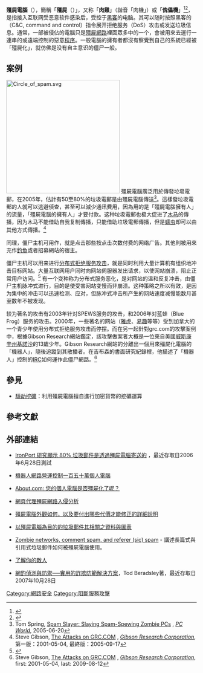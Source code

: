 {{NoteTA
|1=zh-hans:僵尸主机;zh-hk:殭屍電腦;zh-tw:殭屍電腦;
|G1=IT
}}
{{redirect2|肉鸡|专门养殖为人食用的鸡种|鸡}}
{{not|僵尸}}
'''殭屍電腦'''（{{lang-en|Zombie computer}}），簡稱「'''殭屍'''（{{lang|en|zombie}}）」，又称「'''肉雞'''」（諧音「肉機」）或「'''傀儡機'''」<ref>{{Cite web|url=https://news.cnblogs.com/n/141566/|title=90后黑客操纵55台“傀儡机”攻击网游|accessdate=2016-11-29|author=itwriter|publisher=博客园|date=2012-05-07|archive-date=2018-10-08|archive-url=https://web.archive.org/web/20181008135040/https://news.cnblogs.com/n/141566/|dead-url=no}}</ref><ref>{{Cite web|url=http://www.chinadaily.com.cn/hqgj/jryw/2016-01-30/content_14523310.html|title=“傀儡机”专攻企事业单位服务器|accessdate=2016-11-29|publisher=中国日报中文网|date=2016-01-30|archive-date=2018-10-08|archive-url=https://web.archive.org/web/20181008135050/http://www.chinadaily.com.cn/hqgj/jryw/2016-01-30/content_14523310.html|dead-url=no}}</ref>，是指接入互联网受恶意软件感染后，受控于[[黑客|黑客]]的电脑。其可以随时按照黑客的{{link-en|命令与控制|command and control (malware)}}（C&C, command and control）指令展开拒绝服务（DoS）攻击或发送垃圾信息。通常，一部被侵佔的電腦只是[[殭屍網路|殭屍網路]]裡面眾多中的一个，會被用來去運行一連串的或遠端控制的惡意[[计算机程序|程序]]。一般電腦的擁有者都沒有察覺到自己的系統已經被「殭屍化」，就仿佛是没有自主意识的僵尸一般。

== 案例 ==
[[File:Circle_of_spam.svg|300px]]
殭屍電腦廣泛用於傳發垃圾電郵，在2005年，估計有50至80%的垃圾電郵是由殭屍電腦傳送<ref>Tom Spring, [http://www.pcworld.com/article/id,121381-page,1/article.html Spam Slayer: Slaying Spam-Spewing Zombie PCs] {{Wayback|url=http://www.pcworld.com/article/id,121381-page,1/article.html |date=20080420221646 }}, ''[[PC_World|PC World]]'', 2005-06-20</ref>。這樣發垃圾電郵的人就可以逃避偵查，甚至可以減少通讯費用，因為用的是「殭屍電腦擁有人」的流量，「殭屍電腦的擁有人」才要付款。这种垃圾電郵也极大促进了[[木马病毒|木马]]的傳播，因为木马不能借助自我复制傳播，只能借助垃圾電郵傳播，但是[[蠕虫病毒|蠕虫]]却可以由其他方式傳播。<ref>Steve Gibson, [http://www.grc.com/dos/grcdos.htm The Attacks on GRC.COM] {{webarchive|url=https://web.archive.org/web/20071128025806/http://www.grc.com/dos/grcdos.htm |date=2007-11-28 }}, ''[[Gibson_Research_Corporation|Gibson Research Corporation]]'', 第一版：2001-05-04, 最終版：2005-09-17</ref>

同理，僵尸主机可用作{{link-en|点击欺骗|click fraud}}，就是点击那些按点击次数付费的网络广告。其他則被用來充作[[釣魚式攻擊|釣魚]]或者{{link-en|錢騾|money mule}}招募網站的宿主。

僵尸主机可以用来进行[[分布式拒绝服务攻击|分布式拒绝服务攻击]]，就是同时利用大量计算机有组织地冲击目标网站。大量互联网用户同时向网站伺服器发出请求，以使网站崩溃，阻止正常用户访问。<ref>{{cite book|title=The Truth about Avoiding Scams|url=https://archive.org/details/truthaboutavoidi00weis|page=[https://archive.org/details/truthaboutavoidi00weis/page/n211 201]|first=Steve|last=Weisman|publisher=FT Press|year=2008|isbn=0-13-233385-6}}</ref> 有一个变种称为分布式服务恶化，是对网站的温和反复冲击，由僵尸主机脉冲式进行，目的是使受害网站变慢而非崩溃。这种策略之所以有效，是因为集中的冲击可以迅速检测、应对，但脉冲式冲击所产生的网站速度减慢能数月甚至数年不被发现。

较为著名的攻击有2003年针对SPEWS服务的攻击，和2006年对蓝蛙（Blue Frog）服务的攻击。2000年，一些著名的网站（[[雅虎|雅虎]]、[[易趣|易趣]]等等）受到加拿大的一个青少年{{link-en|MafiaBoy|MafiaBoy}}使用分布式拒绝服务攻击而停摆。而在另一起針對grc.com的攻擊案例中，根據Gibson Research網站鑑定，該攻擊做案者大概是一位來自美國[[威斯康辛州|威斯康辛州]][[基諾沙|基諾沙]]的13歲少年。Gibson Research網站的{{link-en|史蒂夫·吉布森|Steve Gibson}}分離出一個用來殭屍化電腦的「機器人」，隨後追蹤到其散播者。在吉布森的書面研究紀錄裡，他描述了「機器人」控制的[[IRC|IRC]]如何運作此僵尸網路。<ref>Steve Gibson, [http://www.crime-research.org/library/grcdos.pdf The Attacks on GRC.COM] {{Wayback|url=http://www.crime-research.org/library/grcdos.pdf |date=20170614185324 }}, ''[[Gibson_Research_Corporation|Gibson Research Corporation]]'', first: 2001-05-04, last: 2009-08-12</ref>

==參見==
*[[騎劫挖礦|騎劫挖礦]]：利用殭屍電腦擅自進行加密貨幣的挖礦運算

== 參考文獻 ==
<div class="references-small">
<references />
</div>

== 外部連結 ==
* {{en}}[http://www.ironport.com/company/ironport_pr_2006-06-28.html IronPort 研究顯示 80% 垃圾郵件是透過殭屍電腦寄送的] {{Wayback|url=http://www.ironport.com/company/ironport_pr_2006-06-28.html |date=20080228222156 }}，最近存取日2006年6月28日測試
* {{en}}[https://web.archive.org/web/20070927195044/http://www.vnunet.com/vnunet/news/2144375/botnet-operation-ruled-million 機器人網路營運控制一百五十萬個人電腦]
* {{en}}[http://antivirus.about.com/od/whatisavirus/a/zombiepc.htm About.com: 您的個人電腦是否殭屍化了呢？] {{Wayback|url=http://antivirus.about.com/od/whatisavirus/a/zombiepc.htm |date=20110724184532 }}
* {{en}}[http://lowkeysoft.com/proxy/ 網頁代理殭屍網路入侵分析] {{Wayback|url=http://lowkeysoft.com/proxy/ |date=20151227065110 }}
* {{en}}[http://tweezersedge.com/archives/2005/02/000534.html 殭屍電腦外觀如何，以及要付出哪些代價才能修正的詳細說明] {{Wayback|url=http://tweezersedge.com/archives/2005/02/000534.html |date=20060427120006 }}
* {{en}}[https://web.archive.org/web/20070717154512/http://www.tqmcube.com/zombies.php 以殭屍電腦為目的的垃圾郵件其相關之資料與圖表]
* {{en}}[http://johnbokma.com/mexit/2006/01/16/zombie-comment-spam-referer-spam.html Zombie networks, comment spam, and referer (sic) spam] {{Wayback|url=http://johnbokma.com/mexit/2006/01/16/zombie-comment-spam-referer-spam.html |date=20210224144831 }} - 講述長篇式與引用式垃圾郵件如何被殭屍電腦使用。
* {{zh-hans}}[http://www.honeynet.org.cn/downloads/Know%20You%20Enemy%20Fast-Flux%20Service%20Networks_C.htm 了解你的敵人] {{Wayback|url=http://www.honeynet.org.cn/downloads/Know%20You%20Enemy%20Fast-Flux%20Service%20Networks_C.htm |date=20101020211932 }}
* {{zh-hant}}[http://www.netfos.com.tw/download/TippingPoint/TippingPoint_solution.pdf 網釣偵測與防禦──實用的詐欺防範解決方案]{{dead link|date=2018年3月 |bot=InternetArchiveBot |fix-attempted=yes }}，Tod Beradsley著，最近存取日2007年10月28日

[[Category:網路安全|Category:網路安全]]
[[Category:阻斷服務攻擊|Category:阻斷服務攻擊]]